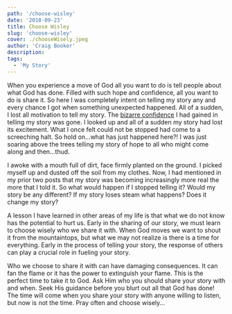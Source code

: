 ```yaml
---
path: '/choose-wisley'
date: '2018-09-23'
title: Choose Wisley
slug: 'choose-wisley'
cover: ./chooseWisely.jpeg
author: 'Craig Booker'
description:
tags:
  - 'My Story'
---
```


When you experience a move of God all you want to do is tell people about what God has done. Filled with such hope and confidence, all you want to do is share it. So here I was completely intent on telling my story any and every chance I got when something unexpected happened. All of a sudden, I lost all motivation to tell my story. The [bizarre confidence](https://craigbooker.com/blog/a-bizarre-confidence) I had gained in telling my story was gone. I looked up and all of a sudden my story had lost its excitement. What I once felt could not be stopped had come to a screeching halt. So hold on…what has just happened here?! I was just soaring above the trees telling my story of hope to all who might come along and then…thud.

I awoke with a mouth full of dirt, face firmly planted on the ground. I picked myself up and dusted off the soil from my clothes. Now, I had mentioned in my prior two posts that my story was becoming increasingly more real the more that I told it. So what would happen if I stopped telling it? Would my story be any different? If my story loses steam what happens? Does it change my story?

A lesson I have learned in other areas of my life is that what we do not know has the potential to hurt us. Early in the sharing of our story, we must learn to choose wisely who we share it with. When God moves we want to shout it from the mountaintops, but what we may not realize is there is a time for everything. Early in the process of telling your story, the response of others can play a crucial role in fueling your story.

Who we choose to share it with can have damaging consequences. It can fan the flame or it has the power to extinguish your flame. This is the perfect time to take it to God. Ask Him who you should share your story with and when. Seek His guidance before you blurt out all that God has done! The time will come when you share your story with anyone willing to listen, but now is not the time. Pray often and choose wisely…
